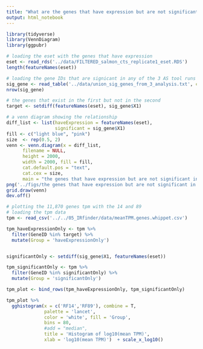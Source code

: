 ```yaml
---
title: "What are the genes that have expression but are not significant in our AS analysis"
output: html_notebook
---
```


```r
library(tidyverse)
library(VennDiagram)
library(ggpubr)
```

```r
# loading the eset with the genes that have expression
eset <- read_rds('../data/FILTERED_salmon_cts_replicate1_eset.RDS')
length(featureNames(eset))

# loading the gene IDs that are signicant in any of the 3 AS tool runs
sig_gene <- read_table('../data/union_sig_genes_from_3_analysis.txt', col_names = F)
nrow(sig_gene)

# the genes that exist in the first but not in the second
target <- setdiff(featureNames(eset), sig_gene$X1)
```

```r
# a venn diagram showing the relationship
diff_list <- list(haveExpression = featureNames(eset),
                  significant = sig_gene$X1)
fill <- c("light blue", "pink")
size  <- rep(0.5, 2)
venn <- venn.diagram(x = diff_list, 
      filename = NULL,
      height = 2000,
      width = 2000, fill = fill,
      cat.default.pos = "text", 
      cat.cex = size,
      main = "the genes that have expression but are not significant in our AS analysis");
png('../figs/the genes that have expression but are not significant in our AS analysis.png', width = 4, height = 4, units = 'in', res = 300)
grid.draw(venn)
dev.off()
```

```r
# plotting the 11,870 genes tpm with the 14 and 89
# loading the tpm data
tpm <- read_csv('../../05_IRfinder/data/meanTPM.genes.whippet.csv')

tpm_haveExpressionOnly <- tpm %>%
  filter(GeneID %in% target) %>%
  mutate(Group = 'haveExpressionOnly')


significantOnly <- setdiff(sig_gene$X1, featureNames(eset))

tpm_significantOnly <- tpm %>% 
  filter(GeneID %in% significantOnly) %>%
  mutate(Group = 'significantOnly')

tpm_plot <- bind_rows(tpm_haveExpressionOnly, tpm_significantOnly)
```
```r
tpm_plot %>%
  gghistogram(x = c('RF14','RF89'), combine = T, 
              palette = 'lancet',
              color = 'white', fill = 'Group', 
              bins = 80,
              #add = "median",
              title = 'Histogram of log10(mean TPM)',
              xlab = 'log10(mean TPM)')  + scale_x_log10() 
```

